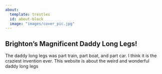 ```yaml
---
about:
  template: trestles
  id: about-block
  image: "images/cover_pic.jpg"
---
```


## Brighton's Magnificent Daddy Long Legs!

::: {#about-block}
The daddy long legs was part train, part boat, and part car. I think it is the craziest invention ever. This website is about the weird and wonderful daddy long legs
:::
